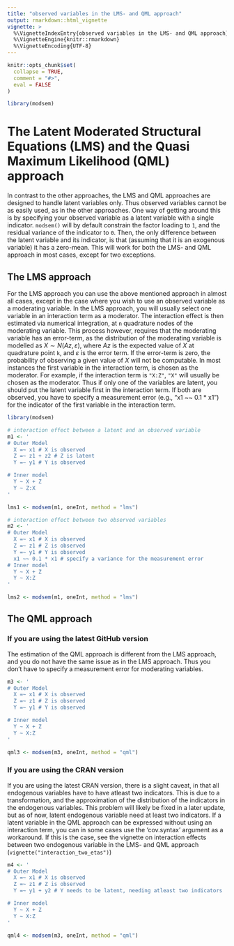 ```yaml
---
title: "observed variables in the LMS- and QML approach"
output: rmarkdown::html_vignette
vignette: >
  %\VignetteIndexEntry{observed variables in the LMS- and QML approach}
  %\VignetteEngine{knitr::rmarkdown}
  %\VignetteEncoding{UTF-8}
---
```


```r
knitr::opts_chunk$set(
  collapse = TRUE,
  comment = "#>",
  eval = FALSE
)
```

```r
library(modsem)
```
# The Latent Moderated Structural Equations (LMS) and the Quasi Maximum Likelihood (QML) approach 
In contrast to the other approaches, the LMS and QML approaches are designed to 
handle latent variables only. Thus observed variables cannot be as easily used, 
as in the other approaches. One way of getting around this is by specifying 
your observed variable as a latent variable with a single indicator. `modsem()`
will by default constrain the factor loading to `1`, and the residual variance 
of the indicator to `0`. Then, the only difference between the latent variable 
and its indicator, is that (assuming that it is an exogenous variable) it has 
a zero-mean. This will work for both the LMS- and QML 
approach in most cases, except for two exceptions.

## The LMS approach
For the LMS approach you can use the above mentioned approach in almost 
all cases, except in the case where you wish to use an observed variable as 
a moderating variable. In the LMS approach, you will usually select one variable 
in an interaction term as a moderator. The interaction effect is then estimated 
via numerical integration, at `n` quadrature nodes of the moderating variable. 
This process however, requires that the moderating variable has an error-term, 
as the distribution of the moderating variable is modelled as $X \sim N(Az, \varepsilon)$,
where $Az$ is the expected value of $X$ at quadrature point `k`, and 
$\varepsilon$ is the error term. If the error-term is zero, the probability of
observing a given value of $X$ will not be computable. In most instances the 
first variable in the interaction term, is chosen as the moderator. For example, 
if the interaction term is `"X:Z"`, `"X"` will usually be chosen as the moderator. 
Thus if only one of the variables are latent, you should put the latent variable 
first in the interaction term. If both are observed, you have to specify a 
measurement error (e.g., "x1 ~~ 0.1 * x1") for the indicator of the first variable 
in the interaction term.

```r
library(modsem)

# interaction effect between a latent and an observed variable
m1 <- '
# Outer Model
  X =~ x1 # X is observed
  Z =~ z1 + z2 # Z is latent
  Y =~ y1 # Y is observed

# Inner model
  Y ~ X + Z
  Y ~ Z:X
'

lms1 <- modsem(m1, oneInt, method = "lms")

# interaction effect between two observed variables
m2 <- '
# Outer Model
  X =~ x1 # X is observed
  Z =~ z1 # Z is observed
  Y =~ y1 # Y is observed
  x1 ~~ 0.1 * x1 # specify a variance for the measurement error
# Inner model
  Y ~ X + Z
  Y ~ X:Z
'

lms2 <- modsem(m1, oneInt, method = "lms")
```

## The QML approach
### If you are using the latest GitHub version
The estimation of the QML approach is different from the LMS approach, 
and you do not have the same issue as in the LMS approach. Thus you don't 
have to specify a measurement error for moderating variables. 

```r
m3 <- '
# Outer Model
  X =~ x1 # X is observed
  Z =~ z1 # Z is observed
  Y =~ y1 # Y is observed

# Inner model
  Y ~ X + Z
  Y ~ X:Z
'

qml3 <- modsem(m3, oneInt, method = "qml")
``` 
### If you are using the CRAN version
If you are using the latest CRAN version, there is a slight 
caveat, in that all endogenous variables have 
to have atleast two indicators. This is due to a transformation, and 
the approximation of the distribution of the indicators 
in the endogenous variables. This problem will likely be fixed in a later 
update, but as of now, latent endogenous variable need at least two indicators. 
If a latent variable in the QML approach can be expressed without using an 
interaction term, you can in some cases use the 'cov.syntax' argument as 
a workaround. If this is the case, see the vignette on interaction effects 
between two endogenous variable in the LMS- and QML approach 
(`vignette("interaction_two_etas")`) 

```r
m4 <- '
# Outer Model
  X =~ x1 # X is observed
  Z =~ z1 # Z is observed
  Y =~ y1 + y2 # Y needs to be latent, needing atleast two indicators

# Inner model
  Y ~ X + Z
  Y ~ X:Z
'

qml4 <- modsem(m3, oneInt, method = "qml")
``` 
